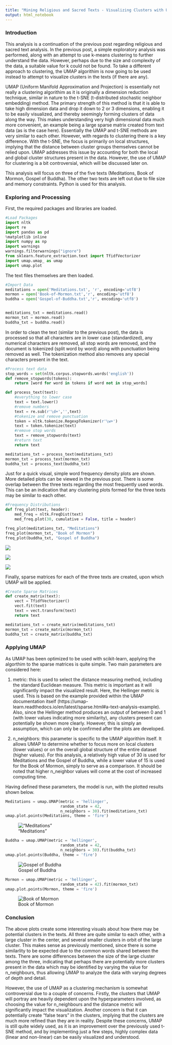 ```yaml
---
title: "Mining Religious and Sacred Texts - Visualizing Clusters with UMAP"
output: html_notebook
---
```


### Introduction

This analysis is a continuation of the previous post regarding religious and sacred text analysis. In the previous post, a simple exploratory analysis was performed, along with an attempt to use k-means clustering to further understand the data. However, perhaps due to the size and complexity of the data, a suitable value for k could not be found. To take a different approach to clustering, the UMAP algorithim is now going to be used instead to attempt to visualize clusters in the texts (if there are any).

UMAP (Uniform Manifold Approximation and Projection) is essentially not really a clustering algorithim as it is originally a dimension reduction technique, similar in nature to the t-SNE (t-distributed stochastic neighbor embedding) method. The primary strength of this method is that it is able to take high dimension data and drop it down to 2 or 3 dimensions, enabling it to be easily visualized, and thereby seemingly forming clusters of data along the way. This makes understanding very high dimensional data much more convenient, an example being a large sparse matrix created from text data (as is the case here). Essentially the UMAP and t-SNE methods are very similar to each other. However, with regards to clustering there is a key difference. With the t-SNE, the focus is primarily on local structures, implying that the distance between cluster groups themselves cannot be relied upon. UMAP addresses this issue by accounting for both the local and global cluster structures present in the data. However, the use of UMAP for clustering is a bit controversial, which will be discussed later on. 

This analysis will focus on three of the five texts (Meditations, Book of Mormon, Gospel of Buddha). The other two texts are left out due to file size and memory constraints. Python is used for this analysis. 

### Exploring and Processing

First, the required packages and libraries are loaded.

```python
#Load Packages
import nltk
import re
import pandas as pd
%matplotlib inline
import numpy as np
import warnings
warnings.filterwarnings("ignore")
from sklearn.feature_extraction.text import TfidfVectorizer
import umap.umap_ as umap
import umap.plot
```

The text files themselves are then loaded.

```python
#Import Data
meditations = open('Meditations.txt', 'r', encoding='utf8')
mormon = open('Book-of-Mormon.txt','r', encoding='utf8')
buddha = open('Gospel-of-Buddha.txt','r', encoding='utf8')


meditations_txt = meditations.read()
mormon_txt = mormon.read()
buddha_txt = buddha.read()
```

In order to clean the text (similar to the previous post), the data is processed so that all characters are in lower case (standardized), any numerical characters are removed, all stop words are removed, and the document is tokenized (split word by word) along with punctuation being removed as well. The tokenization method also removes any special characters present in the text. 

```python
#Process text data
stop_words = set(nltk.corpus.stopwords.words('english'))
def remove_stopwords(tokens):
    return [word for word in tokens if word not in stop_words]

def process_text(text):
    #everything to lower case
    text = text.lower()
    #remove numbers
    text = re.sub(r'\d+','',text)
    #tokenize and remove punctuation
    token = nltk.tokenize.RegexpTokenizer(r'\w+')
    text = token.tokenize(text)
    #remove stop words
    text = remove_stopwords(text)
    #return text
    return text

meditations_txt = process_text(meditations_txt)
mormon_txt = process_text(mormon_txt)
buddha_txt = process_text(buddha_txt)
```

Just for a quick visual, simple word frequency density plots are shown. More detailed plots can be viewed in the previous post. There is some overlap between the three texts regarding the most frequently used words. This can be an indication that any clustering plots formed for the three texts may be similar to each other. 

```python
#Frequency Distributions
def freq_plot(text, header):
    med_freq = nltk.FreqDist(text)
    med_freq.plot(30, cumulative = False, title = header)

freq_plot(meditations_txt, "Meditations")
freq_plot(mormon_txt, "Book of Mormon")
freq_plot(buddha_txt, "Gospel of Buddha")
```
![](/images/Meditations-Freq.png)

![](/images/Mormon-Freq.png)

![](/images/Buddha-Freq.png)


Finally, sparse matrices for each of the three texts are created, upon which UMAP will be applied. 

```python
#Create Sparse Matrices
def create_matrix(text):
    vect = TfidfVectorizer()
    vect.fit(text)
    text = vect.transform(text)
    return text

meditations_txt = create_matrix(meditations_txt)
mormon_txt = create_matrix(mormon_txt)
buddha_txt = create_matrix(buddha_txt)
```

### Applying UMAP

As UMAP has been optimized to be used with scikit-learn, applying the algorthim to the sparse matrices is quite simple. Two main parameters are considered here:

1) metric: this is used to select the distance measuring method, including the standard Euclidean measure. This metric is important as it will significantly impact the visualized result. Here, the Hellinger metric is used. This is based on the example provided within the UMAP documentation itself (https://umap-learn.readthedocs.io/en/latest/sparse.html#a-text-analysis-example). Also, since the Hellinger method produces an output of between 0 and 1 (with lower values indicating more similarity), any clusters present can potentially be shown more clearly. However, this is simply an assumption, which can only be confirmed after the plots are developed.

2) n_neighbors: this parameter is specific to the UMAP algorithim itself. It allows UMAP to determine whether to focus more on local clusters (lower values) or on the overall global structure of the entire dataset (higher values). For this analysis, a relatively high value of 30 is used for Meditations and the Gospel of Buddha, while a lower value of 15 is used for the Book of Mormon, simply to serve as a comparison. It should be noted that higher n_neighbor values will come at the cost of increased computing time.  

Having defined these parameters, the model is run, with the plotted results shown below. 

```python
Meditations = umap.UMAP(metric = 'hellinger',
                        random_state = 42,
                        n_neighbors = 30).fit(meditations_txt)
umap.plot.points(Meditations, theme = 'fire')
```

!["Meditations"](/images/Meditations.png)

```python

Buddha = umap.UMAP(metric = 'hellinger', 
                        random_state = 42,
                        n_neighbors = 30).fit(buddha_txt)
umap.plot.points(Buddha, theme = 'fire')

```

![Gospel of Buddha](/images/Buddha.png)


```python
Mormon = umap.UMAP(metric = 'hellinger', 
                        random_state = 42).fit(mormon_txt)
umap.plot.points(Mormon, theme = 'fire')
```

![Book of Mormon](/images/Mormon.png)

### Conclusion

The above plots create some interesting visuals about how there may be potential clusters in the texts. All three are quite similar to each other, with a large cluster in the center, and several smaller clusters in orbit of the large cluster. This makes sense as previously mentioned, since there is some similarlity to be expected due to the common words shared between the texts. There are some differences between the size of the large cluster among the three, indicating that perhaps there are potentially more clusters present in the data which may be identified by varying the value for n_neighbours, thus allowing UMAP to analyze the data with varying degrees of depth and detail.

However, the use of UMAP as a clustering mechanism is somewhat controversial due to a couple of concerns. Firstly, the clusters that UMAP will portray are heavily dependent upon the hyperparameters involved, as choosing the value for n_neighbours and the distance metric will significantly impact the visualization. Another concern is that it can potentially create "false tears" in the clusters, implying that the clusters are much more refined than they are in reality. Despite these concerns, UMAP is still quite widely used, as it is an improvement over the previously used t-SNE method, and by implementing just a few steps, highly complex data (linear and non-linear) can be easily visualized and understood.


